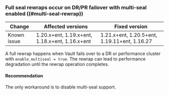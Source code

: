 ### Full seal rewraps occur on DR/PR failover with multi-seal enabled ((#multi-seal-rewrap)) <EnterpriseAlert inline="true" />

| Change      | Affected versions                              | Fixed version |
|-------------|------------------------------------------------|---------------|
| Known issue | 1.20.x+ent, 1.19.x+ent, 1.18.x+ent, 1.16.x+ent | 1.21.x+ent, 1.20.5+ent, 1.19.11+ent, 1.16.27 |

A full rewrap happens when Vault fails over to a DR or performance cluster with `enable_multiseal = true`.
The rewrap can lead to performance degradation until the rewrap operation completes.

#### Recommendation

The only workaround is to disable multi-seal support.
